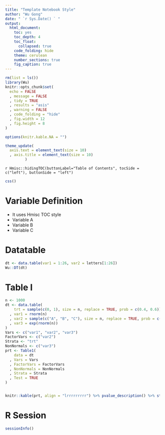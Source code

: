 ```yaml
---
title: "Template Notebook Style"
author: "Wu Gong"
date: " `r Sys.Date() ` "
output:
  html_document:
    toc: yes
    toc_depth: 4
    toc_float: 
      collapsed: true
    code_folding: hide
    theme: cerulean
    number_sections: true
    fig_caption: true
---
```




```r
rm(list = ls())
library(Wu)
knitr::opts_chunk$set(
  echo = FALSE
  , message = FALSE
  , tidy = TRUE
  , results = "asis"
  , warning = FALSE
  , code_folding = "hide"
  , fig.width = 12
  , fig.height = 8
)

options(knitr.kable.NA = "")

theme_update(
  axis.text = element_text(size = 10)
  , axis.title = element_text(size = 10)
	     ) 
```


`r Hmisc::hidingTOC(buttonLabel="Table of Contents", tocSide = c("left"), buttonSide = "left") `


```r
css()
```


# Variable Definition

 * It uses Hmisc TOC style
 * Variable A
 * Variable B
 * Variable C
 
# Datatable


```r
dt <- data.table(var1 = 1:26, var2 = letters[1:26])
Wu::DT(dt)

```

# Table I

	
```r


n <- 1000
dt <- data.table(
    trt = sample(c(0, 1), size = n, replace = TRUE, prob = c(0.4, 0.6))
  , var1 = rnorm(n)
  , var2 = sample(c("A", "B", "C"), size = n, replace = TRUE, prob = c(0.2, 0.3, 0.5))
  , var3 = exp(rnorm(n))
)
Vars <- c("var1", "var2", "var3")
FactorVars <- c("var2")
Strata <- "trt"
NonNormals <- c("var3")
prt <- Table1(
    data = dt
  , Vars = Vars
  , FactorVars = FactorVars
  , NonNormals = NonNormals
  , Strata = Strata
  , Test = TRUE
)


knitr::kable(prt, align = "lrrrrrrrrr") %>% pvalue_description() %>% styling()

```

# R Session

```r
sessionInfo()

```
